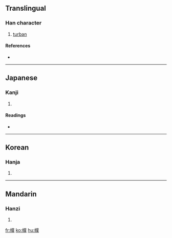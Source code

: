 ==Translingual==

===Han character===
{{Han char|rn=50|rad=巾|as=12|sn=15|four=|canj=中月廿金人 (LBTCO)}}

# [[turban]]

====References====
* {{Han ref|kx=0336.200|dkj=09079|dj=0643.190|hdz=10754.010|uh=5E5E|ud=24158}}

----

==Japanese==

===Kanji===
{{ja-kanji|grade=|rs=巾12}}

# {{defn|Japanese}}

====Readings====
* {{ja-readings|on=[[ほく]] (hoku), [[ぼく]] (boku)|kun=[[ずきん]] (zukin)}}

----

==Korean==

===Hanja===
{{ko-hanja|hangeul=복|rv=bok|mr=pok}}

# {{defn|Korean}}

----

==Mandarin==

===Hanzi===
{{cmn-hanzi|pin=[[fú]] ([[fu2]])|wg=fu<sup>2</sup>}}

# {{defn|Mandarin}}

[[fr:幞]]
[[ko:幞]]
[[hu:幞]]